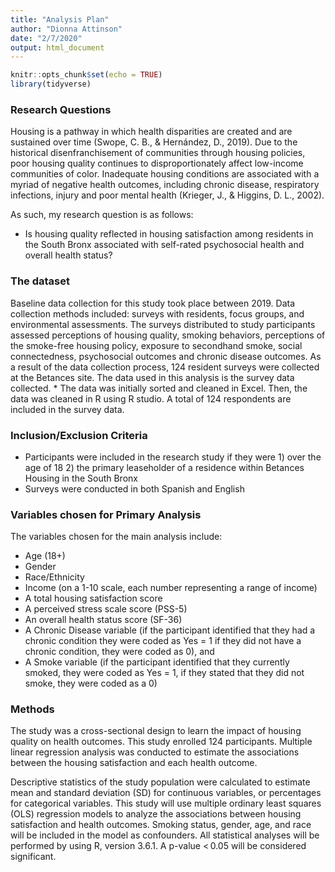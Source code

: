 ```yaml
---
title: "Analysis Plan"
author: "Dionna Attinson"
date: "2/7/2020"
output: html_document
---
```


```r
knitr::opts_chunk$set(echo = TRUE)
library(tidyverse)
```

### Research Questions 
Housing is a pathway in which health disparities are created and are sustained over time (Swope, C. B., & Hernández, D., 2019). Due to the historical disenfranchisement of communities through housing policies, poor housing quality continues to disproportionately affect low-income communities of color. Inadequate housing conditions are associated with a myriad of negative health outcomes, including chronic disease, respiratory infections, injury and poor mental health (Krieger, J., & Higgins, D. L., 2002). 

As such, my research question is as follows: 

* Is housing quality reflected in housing satisfaction among residents in the South Bronx associated with self-rated psychosocial health and overall health status?

### The dataset 
Baseline data collection for this study took place between 2019. Data collection methods included: surveys with residents, focus groups, and environmental assessments. The surveys distributed to study participants assessed perceptions of housing quality, smoking behaviors, perceptions of the smoke-free housing policy, exposure to secondhand smoke, social connectedness, psychosocial outcomes and chronic disease outcomes. As a result of the data collection process, 124 resident surveys were collected at the Betances site. The data used in this analysis is the survey data collected.
* The data was initially sorted and cleaned in Excel. Then, the data was cleaned in R using R studio. A total of 124 respondents are included in the survey data.

### Inclusion/Exclusion Criteria 
* Participants were included in the research study if they were 1) over the age of 18 2) the primary leaseholder of a residence within Betances Housing in the South Bronx
* Surveys were conducted in both Spanish and English

### Variables chosen for Primary Analysis
The variables chosen for the main analysis include: 

* Age (18+)
* Gender
* Race/Ethnicity
* Income (on a 1-10 scale, each number representing a range of income)
* A total housing satisfaction score
* A perceived stress scale score (PSS-5)
* An overall health status score (SF-36)
* A Chronic Disease variable (if the participant identified that they had a chronic condition they were coded as Yes = 1 if they did not have a chronic condition, they were coded as  0), and 
* A Smoke variable (if the participant identified that they currently smoked, they were coded as Yes = 1, if they stated that they did not smoke, they were coded as a 0)

### Methods
The study was a cross-sectional design to learn the impact of housing quality on health outcomes. This study enrolled 124 participants. Multiple linear regression analysis was conducted to estimate the associations between the housing satisfaction and each health outcome.

Descriptive statistics of the study population were calculated to estimate mean and standard deviation (SD) for continuous variables, or percentages for categorical variables. This study will use multiple ordinary least squares (OLS) regression models to analyze the associations between housing satisfaction and health outcomes. Smoking status, gender, age, and race will be included in the model as confounders. All statistical analyses will be performed by using R, version 3.6.1. A p-value < 0.05 will be considered significant.
